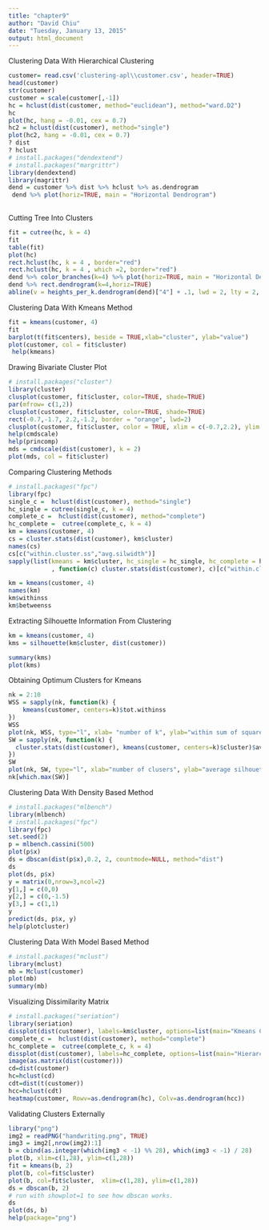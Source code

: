 ```yaml
---
title: "chapter9"
author: "David Chiu"
date: "Tuesday, January 13, 2015"
output: html_document
---
```

Clustering Data With Hierarchical Clustering
```r

customer= read.csv('clustering-apl\\customer.csv', header=TRUE)
head(customer)
str(customer)
customer = scale(customer[,-1])
hc = hclust(dist(customer, method="euclidean"), method="ward.D2")
hc
plot(hc, hang = -0.01, cex = 0.7)
hc2 = hclust(dist(customer), method="single")
plot(hc2, hang = -0.01, cex = 0.7)
? dist
? hclust
# install.packages("dendextend")
# install.packages("margrittr")
library(dendextend)
library(magrittr)
dend = customer %>% dist %>% hclust %>% as.dendrogram
 dend %>% plot(horiz=TRUE, main = "Horizontal Dendrogram")
 
```

Cutting Tree Into Clusters
```r
fit = cutree(hc, k = 4)
fit
table(fit)
plot(hc)
rect.hclust(hc, k = 4 , border="red")
rect.hclust(hc, k = 4 , which =2, border="red")
dend %>% color_branches(k=4) %>% plot(horiz=TRUE, main = "Horizontal Dendrogram")
dend %>% rect.dendrogram(k=4,horiz=TRUE)
abline(v = heights_per_k.dendrogram(dend)["4"] + .1, lwd = 2, lty = 2, col = "blue")
```
Clustering Data With Kmeans Method
```r
fit = kmeans(customer, 4)
fit
barplot(t(fit$centers), beside = TRUE,xlab="cluster", ylab="value")
plot(customer, col = fit$cluster)
 help(kmeans)
```
Drawing Bivariate Cluster Plot
```r
# install.packages("cluster")
library(cluster)
clusplot(customer, fit$cluster, color=TRUE, shade=TRUE)
par(mfrow= c(1,2))
clusplot(customer, fit$cluster, color=TRUE, shade=TRUE)
rect(-0.7,-1.7, 2.2,-1.2, border = "orange", lwd=2)
clusplot(customer, fit$cluster, color = TRUE, xlim = c(-0.7,2.2), ylim = c(-1.7,-1.2))
help(cmdscale)
help(princomp)
mds = cmdscale(dist(customer), k = 2)
plot(mds, col = fit$cluster)
```
Comparing Clustering Methods
```r
# install.packages("fpc")
library(fpc)
single_c =  hclust(dist(customer), method="single")
hc_single = cutree(single_c, k = 4)
complete_c =  hclust(dist(customer), method="complete")
hc_complete =  cutree(complete_c, k = 4)
km = kmeans(customer, 4)
cs = cluster.stats(dist(customer), km$cluster)
names(cs)
cs[c("within.cluster.ss","avg.silwidth")]
sapply(list(kmeans = km$cluster, hc_single = hc_single, hc_complete = hc_complete)
            , function(c) cluster.stats(dist(customer), c)[c("within.cluster.ss","avg.silwidth")])

km = kmeans(customer, 4)
names(km)
km$withinss
km$betweenss
```
Extracting Silhouette Information From Clustering
```r
km = kmeans(customer, 4)
kms = silhouette(km$cluster, dist(customer))

summary(kms)
plot(kms)
```
Obtaining Optimum Clusters for Kmeans
```r
nk = 2:10
WSS = sapply(nk, function(k) {
    kmeans(customer, centers=k)$tot.withinss
})
WSS
plot(nk, WSS, type="l", xlab= "number of k", ylab="within sum of squares")
SW = sapply(nk, function(k) {
  cluster.stats(dist(customer), kmeans(customer, centers=k)$cluster)$avg.silwidth
})
SW
plot(nk, SW, type="l", xlab="number of clusers", ylab="average silhouette width")
nk[which.max(SW)]
```
Clustering Data With Density Based Method
```r
# install.packages("mlbench")
library(mlbench)
# install.packages("fpc")
library(fpc)
set.seed(2)
p = mlbench.cassini(500)
plot(p$x)
ds = dbscan(dist(p$x),0.2, 2, countmode=NULL, method="dist")
ds
plot(ds, p$x)
y = matrix(0,nrow=3,ncol=2)
y[1,] = c(0,0)
y[2,] = c(0,-1.5)
y[3,] = c(1,1)
y
predict(ds, p$x, y)
help(plotcluster)
```
Clustering Data With Model Based Method
```r
# install.packages("mclust")
library(mclust)
mb = Mclust(customer)
plot(mb)
summary(mb)
```
 Visualizing Dissimilarity Matrix
```r
# install.packages("seriation")
library(seriation)
dissplot(dist(customer), labels=km$cluster, options=list(main="Kmeans Clustering With k=4"))
complete_c =  hclust(dist(customer), method="complete")
hc_complete =  cutree(complete_c, k = 4)
dissplot(dist(customer), labels=hc_complete, options=list(main="Hierarchical Clustering"))
image(as.matrix(dist(customer)))
cd=dist(customer)
hc=hclust(cd)
cdt=dist(t(customer))
hcc=hclust(cdt)
heatmap(customer, Rowv=as.dendrogram(hc), Colv=as.dendrogram(hcc))
```
Validating Clusters Externally
```r
library("png")
img2 = readPNG("handwriting.png", TRUE)
img3 = img2[,nrow(img2):1]
b = cbind(as.integer(which(img3 < -1) %% 28), which(img3 < -1) / 28)
plot(b, xlim=c(1,28), ylim=c(1,28))
fit = kmeans(b, 2)
plot(b, col=fit$cluster)
plot(b, col=fit$cluster,  xlim=c(1,28), ylim=c(1,28))
ds = dbscan(b, 2)
# run with showplot=1 to see how dbscan works.
ds
plot(ds, b)
help(package="png")

```